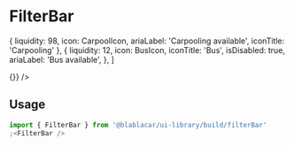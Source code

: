 
<Meta title="Widget|FilterBar" />

# FilterBar

  {
    liquidity: 98,
    icon: CarpoolIcon,
    ariaLabel: 'Carpooling available',
    iconTitle: 'Carpooling'
  },
  {
    liquidity: 12,
    icon: BusIcon,
    iconTitle: 'Bus',
    isDisabled: true,
    ariaLabel: 'Bus available',
  },
]

<Preview>
  <Story name="Default">
    <FilterBar supplyInfo={supplyInfo} ctaText="See rides" onClick={() => {}} />
  </Story>
</Preview>

## Usage
```jsx
import { FilterBar } from '@blablacar/ui-library/build/filterBar'
;<FilterBar />
```

<Props of={FilterBar} />
